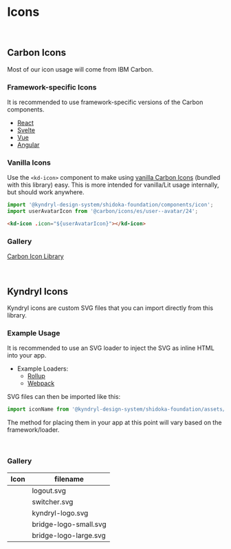 

<Meta of={IconStories} />

# Icons

<br />

## Carbon Icons

Most of our icon usage will come from IBM Carbon.

### Framework-specific Icons

It is recommended to use framework-specific versions of the Carbon components.

- [React](https://github.com/carbon-design-system/carbon/tree/main/packages/icons-react)
- [Svelte](https://github.com/carbon-design-system/carbon-icons-svelte)
- [Vue](https://github.com/carbon-design-system/carbon/tree/main/packages/icons-vue)
- [Angular](https://github.com/carbon-design-system/carbon-icons-angular)

### Vanilla Icons

Use the `<kd-icon>` component to make using [vanilla Carbon Icons](https://github.com/carbon-design-system/carbon/tree/main/packages/icons) (bundled with this library) easy. This is more intended for vanilla/Lit usage internally, but should work anywhere.

```js
import '@kyndryl-design-system/shidoka-foundation/components/icon';
import userAvatarIcon from '@carbon/icons/es/user--avatar/24';
```

```html
<kd-icon .icon="${userAvatarIcon}"></kd-icon>
```

<Canvas>
  <Story of={IconStories.Icon} />
</Canvas>

<Controls of={IconStories.Icon} />

### Gallery

[Carbon Icon Library](https://carbondesignsystem.com/guidelines/icons/library/)

<br />

## Kyndryl Icons

Kyndryl icons are custom SVG files that you can import directly from this library.

### Example Usage

It is recommended to use an SVG loader to inject the SVG as inline HTML into your app.

- Example Loaders:
  - [Rollup](https://www.npmjs.com/package/rollup-plugin-svg)
  - [Webpack](https://www.npmjs.com/package/svg-inline-loader)

SVG files can then be imported like this:

```js
import iconName from '@kyndryl-design-system/shidoka-foundation/assets/svg/<filename>';
```

The method for placing them in your app at this point will vary based on the framework/loader.

<br />

### Gallery

<table>
  <thead>
    <tr>
      <th>Icon</th>
      <th>filename</th>
    </tr>
  </thead>
  <tbody>
    <tr>
      <td>
        <span dangerouslySetInnerHTML={stringToReactHtml(logoutIcon)}></span>
      </td>
      <td>logout.svg</td>
    </tr>
    <tr>
      <td>
        <span dangerouslySetInnerHTML={stringToReactHtml(switcherIcon)}></span>
      </td>
      <td>switcher.svg</td>
    </tr>
    <tr>
      <td>
        <span dangerouslySetInnerHTML={stringToReactHtml(kyndrylIcon)}></span>
      </td>
      <td>kyndryl-logo.svg</td>
    </tr>
    <tr>
      <td>
        <span
          dangerouslySetInnerHTML={stringToReactHtml(bridgeSmallIcon)}
        ></span>
      </td>
      <td>bridge-logo-small.svg</td>
    </tr>
    <tr>
      <td>
        <span
          dangerouslySetInnerHTML={stringToReactHtml(bridgeLargeIcon)}
        ></span>
      </td>
      <td>bridge-logo-large.svg</td>
    </tr>
  </tbody>
</table>
